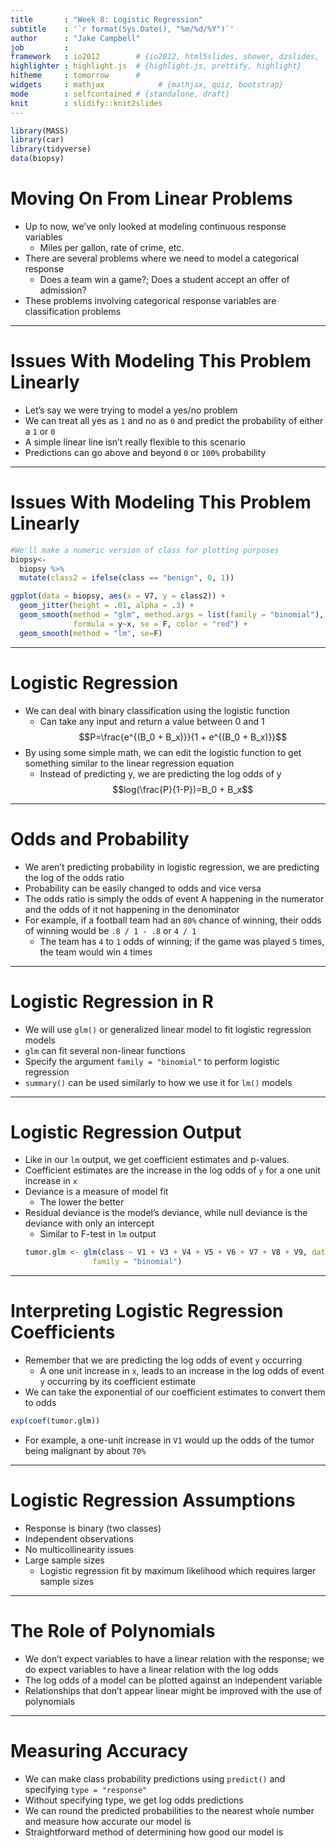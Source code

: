 ```yaml
---
title       : "Week 8: Logistic Regression"
subtitle    : '`r format(Sys.Date(), "%m/%d/%Y")`'
author      : "Jake Campbell"
job         : 
framework   : io2012        # {io2012, html5slides, shower, dzslides, ...}
highlighter : highlight.js  # {highlight.js, prettify, highlight}
hitheme     : tomorrow      # 
widgets     : mathjax            # {mathjax, quiz, bootstrap}
mode        : selfcontained # {standalone, draft}
knit        : slidify::knit2slides
---
```


```r
library(MASS)
library(car)
library(tidyverse)
data(biopsy)
```

# Moving On From Linear Problems

- Up to now, we've only looked at modeling continuous response variables
  + Miles per gallon, rate of crime, etc.
- There are several problems where we need to model a categorical response
  + Does a team win a game?; Does a student accept an offer of admission?
- These problems involving categorical response variables are classification problems

---

# Issues With Modeling This Problem Linearly

- Let's say we were trying to model a yes/no problem
- We can treat all yes as `1` and no as `0` and predict the probability of either a `1` or `0`
- A simple linear line isn't really flexible to this scenario
- Predictions can go above and beyond `0` or `100%` probability

---

# Issues With Modeling This Problem Linearly

```r
#We'll make a numeric version of class for plotting purposes
biopsy<-
  biopsy %>%
  mutate(class2 = ifelse(class == "benign", 0, 1))

ggplot(data = biopsy, aes(x = V7, y = class2)) +
  geom_jitter(height = .01, alpha = .3) +
  geom_smooth(method = "glm", method.args = list(family = "binomial"),
              formula = y~x, se = F, color = "red") +
  geom_smooth(method = "lm", se=F)
```

---

# Logistic Regression

- We can deal with binary classification using the logistic function
  + Can take any input and return a value between 0 and 1
  $$P=\frac{e^{(B_0 + B_x)}}{1 + e^{(B_0 + B_x)}}$$
- By using some simple math, we can edit the logistic function to get something similar to the linear regression equation
  + Instead of predicting y, we are predicting the log odds of y
  $$log(\frac{P}{1-P})=B_0 + B_x$$

---

# Odds and Probability

- We aren't predicting probability in logistic regression, we are predicting the log of the odds ratio
- Probability can be easily changed to odds and vice versa
- The odds ratio is simply the odds of event A happening in the numerator and the odds of it not happening in the denominator
- For example, if a football team had an `80%` chance of winning, their odds of winning would be `.8 / 1 - .8` or `4 / 1`
  + The team has `4` to `1` odds of winning; if the game was played `5` times, the team would win `4` times

---

# Logistic Regression in R

- We will use `glm()` or generalized linear model to fit logistic regression models
- `glm` can fit several non-linear functions
- Specify the argument `family = "binomial"` to perform logistic regression
- `summary()` can be used similarly to how we use it for `lm()` models

---

# Logistic Regression Output

- Like in our `lm` output, we get coefficient estimates and p-values.
- Coefficient estimates are the increase in the log odds of `y` for a one unit increase in `x`
- Deviance is a measure of model fit
  + The lower the better
- Residual deviance is the model's deviance, while null deviance is the deviance with only an intercept
  + Similar to F-test in `lm` output
```r
tumor.glm <- glm(class ~ V1 + V3 + V4 + V5 + V6 + V7 + V8 + V9, data = biopsy,
                 family = "binomial")
```

---

# Interpreting Logistic Regression Coefficients

- Remember that we are predicting the log odds of event `y` occurring
  + A one unit increase in `x`, leads to an increase in the log odds of event `y` occurring by its coefficient estimate
- We can take the exponential of our coefficient estimates to convert them to odds
```r
exp(coef(tumor.glm))
```
- For example, a one-unit increase in `V1` would up the odds of the tumor being malignant by about `70%`

---

# Logistic Regression Assumptions

- Response is binary (two classes)
- Independent observations
- No multicollinearity issues
- Large sample sizes
  + Logistic regression fit by maximum likelihood which requires larger sample sizes

---

# The Role of Polynomials

- We don't expect variables to have a linear relation with the response; we do expect variables to have a linear relation with the log odds
- The log odds of a model can be plotted against an independent variable
- Relationships that don't appear linear might be improved with the use of polynomials

---

# Measuring Accuracy

- We can make class probability predictions using `predict()` and specifying `type = "response"`
- Without specifying type, we get log odds predictions
- We can round the predicted probabilities to the nearest whole number and measure how accurate our model is
- Straightforward method of determining how good our model is